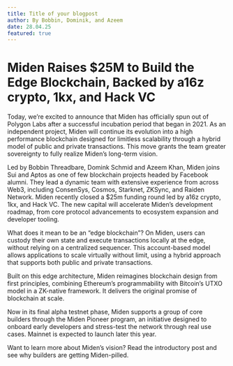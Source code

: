 ```yaml
---
title: Title of your blogpost
author: By Bobbin, Dominik, and Azeem
date: 28.04.25
featured: true
---
```



# Miden Raises $25M to Build the Edge Blockchain, Backed by a16z crypto, 1kx, and Hack VC

Today, we’re excited to announce that Miden has officially spun out of Polygon Labs after a successful incubation period that began in 2021. As an independent project, Miden will continue its evolution into a high performance blockchain designed for limitless scalability through a hybrid model of public and private transactions. This move grants the team greater sovereignty to fully realize Miden’s long-term vision.  

Led by Bobbin Threadbare, Domink Schmid and Azeem Khan, Miden joins Sui and Aptos as one of few blockchain projects headed by Facebook alumni. They lead a dynamic team with extensive experience from across Web3, including ConsenSys, Cosmos, Starknet, ZKSync, and Raiden Network. Miden recently closed a $25m funding round led by a16z crypto, 1kx, and Hack VC. The new capital will accelerate Miden’s development roadmap, from core protocol advancements to ecosystem expansion and developer tooling.

<Highlight>What does it mean to be an “edge blockchain”?</Highlight> On Miden, users can custody their own state and execute transactions locally at the edge, without relying on a centralized sequencer. This account-based model allows applications to scale virtually without limit, using a hybrid approach that supports both public and private transactions.

Built on this edge architecture, Miden reimagines blockchain design from first principles, combining Ethereum’s programmability with Bitcoin’s UTXO model in a ZK-native framework. It delivers the original promise of blockchain at scale. 

Now in its final alpha testnet phase, Miden supports a group of core builders through the Miden Pioneer program, an initiative designed to onboard early developers and stress-test the network through real use cases. Mainnet is expected to launch later this year.

Want to learn more about Miden’s vision? Read the introductory post and see why builders are getting Miden-pilled.
